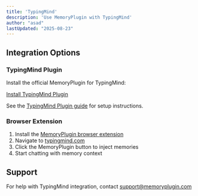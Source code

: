```yaml
---
title: 'TypingMind'
description: 'Use MemoryPlugin with TypingMind'
author: "asad"
lastUpdated: "2025-08-23"
---
```



<ArticleInfo author="asad" lastUpdated="2025-08-23" />


## Integration Options

### TypingMind Plugin

Install the official MemoryPlugin for TypingMind:

[Install TypingMind Plugin](https://cloud.typingmind.com/plugins/p-01JFW700XGDXQ2WPJPW2JXN8MX)

See the [TypingMind Plugin guide](/integrations/typingmind-plugin) for setup instructions.

### Browser Extension

1. Install the [MemoryPlugin browser extension](/integrations/browser-extension)
2. Navigate to [typingmind.com](https://typingmind.com)
3. Click the MemoryPlugin button to inject memories
4. Start chatting with memory context

## Support

For help with TypingMind integration, contact [support@memoryplugin.com](mailto:support@memoryplugin.com)
